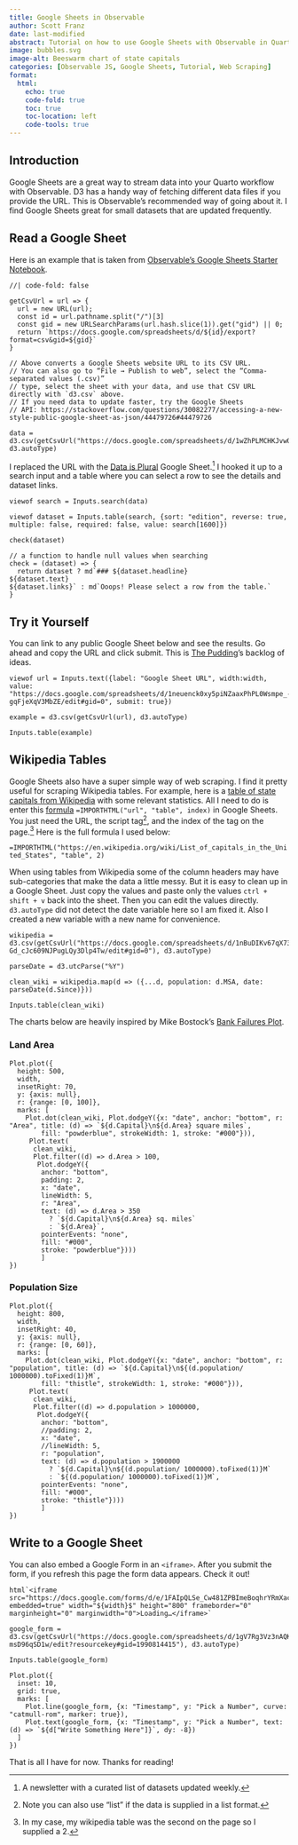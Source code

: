 ```yaml
---
title: Google Sheets in Observable
author: Scott Franz
date: last-modified
abstract: Tutorial on how to use Google Sheets with Observable in Quarto.
image: bubbles.svg
image-alt: Beeswarm chart of state capitals
categories: [Observable JS, Google Sheets, Tutorial, Web Scraping]
format:
  html:
    echo: true
    code-fold: true
    toc: true
    toc-location: left
    code-tools: true
---
```

## Introduction
Google Sheets are a great way to stream data into your Quarto workflow with Observable. D3 has a handy way of fetching different data files if you provide the URL. This is Observable’s recommended way of going about it. I find Google Sheets great for small datasets that are updated frequently.

## Read a Google Sheet
Here is an example that is taken from [Observable's Google Sheets Starter Notebook](https://observablehq.com/@observablehq/google-sheets-starter).

```ojs
//| code-fold: false

getCsvUrl = url => {
  url = new URL(url);
  const id = url.pathname.split("/")[3]
  const gid = new URLSearchParams(url.hash.slice(1)).get("gid") || 0;
  return `https://docs.google.com/spreadsheets/d/${id}/export?format=csv&gid=${gid}`
}

// Above converts a Google Sheets website URL to its CSV URL.
// You can also go to “File → Publish to web”, select the “Comma-separated values (.csv)” 
// type, select the sheet with your data, and use that CSV URL directly with `d3.csv` above.
// If you need data to update faster, try the Google Sheets 
// API: https://stackoverflow.com/questions/30082277/accessing-a-new-style-public-google-sheet-as-json/44479726#44479726

data = d3.csv(getCsvUrl("https://docs.google.com/spreadsheets/d/1wZhPLMCHKJvwOkP4juclhjFgqIY8fQFMemwKL2c64vk/edit#gid=0"), d3.autoType)

```

I replaced the URL with the [Data is Plural](https://www.data-is-plural.com/) Google Sheet.^[A newsletter with a curated list of datasets updated weekly.] I hooked it up to a search input and a table where you can select a row to see the details and dataset links.

```ojs

viewof search = Inputs.search(data)

viewof dataset = Inputs.table(search, {sort: "edition", reverse: true, multiple: false, required: false, value: search[1600]})

```

```ojs

check(dataset)

// a function to handle null values when searching
check = (dataset) => {
  return dataset ? md`### ${dataset.headline}
${dataset.text}
${dataset.links}` : md`Ooops! Please select a row from the table.`
}

```

## Try it Yourself
You can link to any public Google Sheet below and see the results. Go ahead and copy the URL and click submit. This is [The Pudding](https://pudding.cool/)'s backlog of ideas.
```ojs
viewof url = Inputs.text({label: "Google Sheet URL", width:width, value: "https://docs.google.com/spreadsheets/d/1neuenck0xy5piNZaaxPhPL0Wsmpe_-gqFjeXqV3MbZE/edit#gid=0", submit: true})

example = d3.csv(getCsvUrl(url), d3.autoType)

Inputs.table(example)
```

## Wikipedia Tables
Google Sheets also have a super simple way of web scraping. I find it pretty useful for scraping Wikipedia tables. For example, here is a [table of state capitals from Wikipedia](https://en.wikipedia.org/wiki/List_of_capitals_in_the_United_States#State_capitals) with some relevant statistics. All I need to do is enter this [formula](https://support.google.com/docs/answer/3093339?hl=en) `=IMPORTHTML("url",
"table", index)` in Google Sheets. You just need the URL, the script tag^[Note you can also use "list" if the data is supplied in a list format.], and the index of the tag on the page.^[In my case, my wikipedia table was the second on the page so I supplied a 2.] Here is the full formula I used below:

`=IMPORTHTML("https://en.wikipedia.org/wiki/List_of_capitals_in_the_United_States", "table", 2)`

When using tables from Wikipedia some of the column headers may have sub-categories that make the data a little messy. But it is easy to clean up in a Google Sheet. Just copy the values and paste only the values `ctrl + shift + v` back into the sheet. Then you can edit the values directly. `d3.autoType` did not detect the date variable here so I am fixed it. Also I created a new variable with a new name for convenience.

```ojs

wikipedia = d3.csv(getCsvUrl("https://docs.google.com/spreadsheets/d/1nBuDIKv67qX73UXsQy-Gd_cJc609NJPugLQy3Dlp4Tw/edit#gid=0"), d3.autoType)

parseDate = d3.utcParse("%Y")

clean_wiki = wikipedia.map(d => ({...d, population: d.MSA, date: parseDate(d.Since)}))

Inputs.table(clean_wiki)
```

The charts below are heavily inspired by Mike Bostock's [Bank Failures Plot](https://observablehq.com/@mbostock/bank-failures). 

### Land Area
```ojs

Plot.plot({
  height: 500,
  width,
  insetRight: 70,
  y: {axis: null},
  r: {range: [0, 100]},
  marks: [
    Plot.dot(clean_wiki, Plot.dodgeY({x: "date", anchor: "bottom", r: "Area", title: (d) => `${d.Capital}\n${d.Area} square miles`,
        fill: "powderblue", strokeWidth: 1, stroke: "#000"})),
     Plot.text(
      clean_wiki,
      Plot.filter((d) => d.Area > 100,
       Plot.dodgeY({
        anchor: "bottom",
        padding: 2,
        x: "date",
        lineWidth: 5,
        r: "Area",
        text: (d) => d.Area > 350 
          ? `${d.Capital}\n${d.Area} sq. miles` 
          : `${d.Area}`,
        pointerEvents: "none",
        fill: "#000",
        stroke: "powderblue"})))
        ]
})
```


### Population Size
```ojs
Plot.plot({
  height: 800,
  width,
  insetRight: 40,
  y: {axis: null},
  r: {range: [0, 60]},
  marks: [
    Plot.dot(clean_wiki, Plot.dodgeY({x: "date", anchor: "bottom", r: "population", title: (d) => `${d.Capital}\n${(d.population/ 1000000).toFixed(1)}M`,
        fill: "thistle", strokeWidth: 1, stroke: "#000"})),
     Plot.text(
      clean_wiki,
      Plot.filter((d) => d.population > 1000000,
       Plot.dodgeY({
        anchor: "bottom",
        //padding: 2,
        x: "date",
        //lineWidth: 5,
        r: "population",
        text: (d) => d.population > 1900000 
          ? `${d.Capital}\n${(d.population/ 1000000).toFixed(1)}M` 
          : `${(d.population/ 1000000).toFixed(1)}M`,
        pointerEvents: "none",
        fill: "#000",
        stroke: "thistle"})))
        ]
})
```

## Write to a Google Sheet

You can also embed a Google Form in an `<iframe>`. After you submit the form, if you refresh this page the form data appears. Check it out!

```ojs
html`<iframe src="https://docs.google.com/forms/d/e/1FAIpQLSe_Cw481ZPBImeBoqhrYRmXaci6iHZcfBsWUMovS4dGNRl_kw/viewform?embedded=true" width="${width}$" height="800" frameborder="0" marginheight="0" marginwidth="0">Loading…</iframe>`
```

```ojs

google_form = d3.csv(getCsvUrl("https://docs.google.com/spreadsheets/d/1gV7Rg3Vz3nAQKQhi0fXGfa63qIABDYVr-msD96qSD1w/edit?resourcekey#gid=1990814415"), d3.autoType)

Inputs.table(google_form)

Plot.plot({
  inset: 10,
  grid: true,
  marks: [
    Plot.line(google_form, {x: "Timestamp", y: "Pick a Number", curve: "catmull-rom", marker: true}),
    Plot.text(google_form, {x: "Timestamp", y: "Pick a Number", text: (d) => `${d["Write Something Here"]}`, dy: -8})
  ]
})

```

That is all I have for now. Thanks for reading!